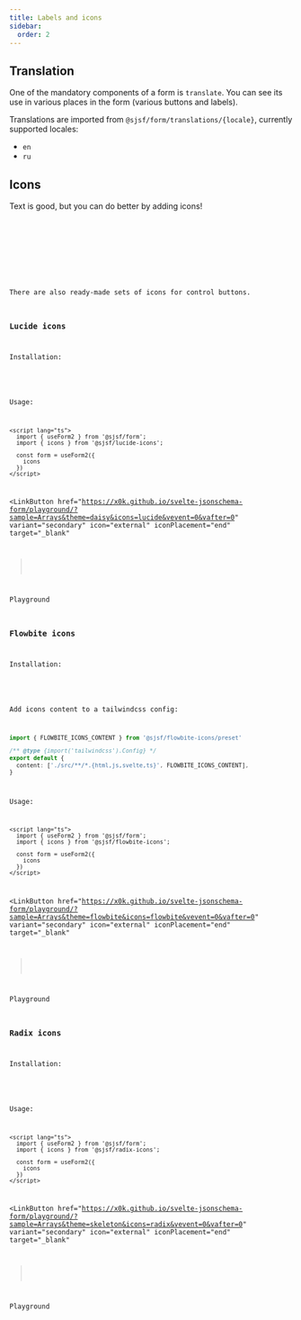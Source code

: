 ```yaml
---
title: Labels and icons
sidebar:
  order: 2
---
```





## Translation

One of the mandatory components of a form is `translate`. You can see its use in various places in the form (various buttons and labels).

Translations are imported from `@sjsf/form/translations/{locale}`, currently supported locales:

- `en`
- `ru`

<LinkCard title="Translation API reference" href="../../api-reference/translation/" />

## Icons

Text is good, but you can do better by adding icons!

<Code code={iconsCode} lang='svelte' />

<Card>
  <Icons />
</Card>


<LinkCard title="Icons API reference" href="../../api-reference/icons/" />

There are also ready-made sets of icons for control buttons.

### Lucide icons

Installation:

<Npm pkg="@sjsf/lucide-icons" />

Usage:

```svelte
<script lang="ts">
  import { useForm2 } from '@sjsf/form';
  import { icons } from '@sjsf/lucide-icons';

  const form = useForm2({
    icons
  })
</script>
```

<LinkButton
  href="https://x0k.github.io/svelte-jsonschema-form/playground/?sample=Arrays&theme=daisy&icons=lucide&vevent=0&vafter=0"
  variant="secondary"
  icon="external"
  iconPlacement="end"
  target="_blank"
>
  Playground
</LinkButton>

### Flowbite icons

Installation:

<Npm pkg="@sjsf/flowbite-icons" />

Add icons content to a tailwindcss config:

```typescript
import { FLOWBITE_ICONS_CONTENT } from '@sjsf/flowbite-icons/preset'

/** @type {import('tailwindcss').Config} */
export default {
  content: ['./src/**/*.{html,js,svelte,ts}', FLOWBITE_ICONS_CONTENT],
}
```

Usage:

```svelte
<script lang="ts">
  import { useForm2 } from '@sjsf/form';
  import { icons } from '@sjsf/flowbite-icons';

  const form = useForm2({
    icons
  })
</script>
```

<LinkButton
  href="https://x0k.github.io/svelte-jsonschema-form/playground/?sample=Arrays&theme=flowbite&icons=flowbite&vevent=0&vafter=0"
  variant="secondary"
  icon="external"
  iconPlacement="end"
  target="_blank"
>
  Playground
</LinkButton>

### Radix icons

Installation:

<Npm pkg="@sjsf/radix-icons" />

Usage:

```svelte
<script lang="ts">
  import { useForm2 } from '@sjsf/form';
  import { icons } from '@sjsf/radix-icons';

  const form = useForm2({
    icons
  })
</script>
```

<LinkButton
  href="https://x0k.github.io/svelte-jsonschema-form/playground/?sample=Arrays&theme=skeleton&icons=radix&vevent=0&vafter=0"
  variant="secondary"
  icon="external"
  iconPlacement="end"
  target="_blank"
>
  Playground
</LinkButton>
